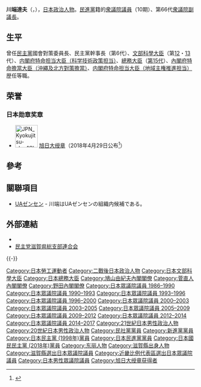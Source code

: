 {{Infobox Officeholder
| name  = 川端達夫
| original_name = かわばた たつお
| native_name_lang =
| image = Tatsuo Kawabata cropped 2 Tatsuo Kawabata and David Warren 20120606.jpg
| imagesize = 
| caption = 
| country = {{JPN}}
| office = {{JPN}}第66任[[眾議院_(日本)|眾議院]]副議長
| term_start = 2014年12月24日
| term_end = 2017年9月28日
|1blankname   = {{nowrap|[[眾議院議長_(日本)|議長]]}}
|1namedata     = [[町村信孝|町村信孝]]<br/>[[大島理森|大島理森]]
| predecessor = [[赤松廣隆|赤松廣隆]]
| successor = 赤松廣隆
|office1       = {{JPN}}第15任[[總務大臣|總務大臣]]<br/>第4任{{link-ja|內閣府特命擔當大臣（地域主權推進擔當）|内閣府特命担当大臣（地域主権推進担当）|內閣府特命擔當大臣（地域主權推進）}}
|primeminister1=[[野田佳彦|野田佳彦]]
|term_start1   = 2011年9月2日
|term_end1     = 2012年10月1日
|predecessor1  = {{link-ja|片山善博|片山善博}}
|successor1    = [[樽床伸二|樽床伸二]]
|office2       = {{JPN}}第15任[[內閣府特命擔當大臣（沖繩及北方對策擔當）|內閣府特命擔當大臣<br>（沖繩北方對策）]]
|primeminister2=[[野田佳彦|野田佳彦]]
|term_start2   = 2011年9月2日
|term_end2     = 2012年10月1日
|predecessor2  = [[枝野幸男|枝野幸男]]
|successor2    = [[樽床伸二|樽床伸二]]
|office3       = {{JPN}}第12、13任{{link-ja|內閣府特命擔當大臣（科學技術政策擔當）|内閣府特命担当大臣（科学技術政策担当）|內閣府特命擔當大臣<br>（科技政策）}}
|primeminister3=[[鳩山由紀夫|鳩山由紀夫]]<br/>[[菅直人|菅直人]]
|term_start3   = 2010年1月7日
|term_end3     = 2010年9月17日
|predecessor3  = [[菅直人|菅直人]]
|successor3    = [[海江田万里|海江田万里]]
|office4      = {{JPN}}第12、13任[[文部科学大臣|文部科学大臣]]
|primeminister4=[[鳩山由紀夫|鳩山由紀夫]]<br/>[[菅直人|菅直人]]
|term_start4   =2009年9月16日
|term_end4     = 2010年9月17日
|predecessor4  = [[鹽谷立|鹽谷立]]
|successor4    = [[高木義明|高木義明]]
|office5   = {{JPN}}[[眾議院_(日本)|眾議院]]議員
|term_start5  = 2014年5月15日
|term_end5  = 2017年9月28日
|predecessor5 = {{link-ja|三日月大造|三日月大造}}（遞補）
|successor5  = 
|constituency5= [[比例近畿區|比例近畿區]]
|term_start6  = 1986年7月7日
|term_end6  = 2012年12月16日
|predecessor6 = {{link-ja|上野賢一郎|上野賢一郎}}
|successor6  = {{link-ja|大岡敏孝|大岡敏孝}}
|constituency6= {{Plainlist|
* {{link-ja|滋賀縣全縣區|滋賀県全県区}}（1986-1996）
* [[滋賀縣第1區|滋賀縣第1區]]（1996-2005）
* [[比例近畿區|比例近畿區]]（2005-2009）
* [[滋賀縣第1區|滋賀縣第1區]]（2009-2012）}}
|birth_date = {{birth date and age|1945|1|24}}
|birth_place = {{JPN}}[[滋賀縣|滋賀縣]][[蒲生郡|蒲生郡]]<br/>（現[[近江八幡市|近江八幡市]]）
|death_date = 
|death_place = 
|native_place = 
|parents = 9代川端五兵衛（父）
|relatives = 10代川端五兵衛（兄）<br>川端和子（嫂）<br>{{link-ja|川端基夫|川端基夫}}（弟）
|spouse = 
|party = （[[民社黨_(日本)|民社黨]]→）<br />（[[新進党|新進党]]→）<br />（[[無黨籍|無黨籍]]→）<br />（新進黨→）<br />（[[新黨友愛|新黨友愛]]→）<br />（[[民主黨_(日本1998年)|民主黨]]→）<br/>（[[民進黨_(日本)|民進黨]]→）<br />[[国民民主黨_(日本2018年)|国民民主黨]]
|alma_mater   = [[京都大學|京都大學]]工學部
|website      =[https://www.kawa-bata.net 川ばた達夫 公式ホームページ]
}}
'''川端達夫'''（{{jpn|j=川端達夫|kn=かわばた たつお|rm=Kawabata Tatsuo}}，{{bd|1945年|1月24日|||Kawabata Tatsuo}}），[[日本|日本]][[政治人物|政治人物]]。[[民進黨_(日本)|民進黨]]籍的[[衆議院議員|衆議院議員]]（10期）、第66代[[衆議院議長|衆議院副議長]]。

==生平==
曾任[[民主黨_(日本1998年)|民主黨]]國會對策委員長、民主黨幹事長（第6代）、[[文部科學大臣|文部科學大臣]]（第[[鳩山由紀夫內閣|12]]・[[菅直人內閣|13]]代）、[[内閣府特命担当大臣（科学技術政策担当）|内閣府特命担当大臣（科学技術政策担当）]]、[[總務大臣|總務大臣]]（[[野田内阁|第15代]]）、[[內閣府特命擔當大臣（沖繩及北方對策擔當）|內閣府特命擔當大臣（沖繩及北方對策擔當）]]、[[内閣府特命担当大臣（地域主権推進担当）|内閣府特命担当大臣（地域主権推進担当）]]歴任等職。

==荣誉==
===日本勋章奖章===
* [[File:JPN_Kyokujitsu-sho_1Class_BAR.svg|60px]] [[旭日大绶章|旭日大绶章]]（2018年4月29日公布<ref>{{ja}}{{cite web |url=https://www8.cao.go.jp/shokun/hatsurei/30haru/meibo_jokun/kyokujitsu-daijusho.pdf |title=平成30年春の叙勲受章者名簿 旭日大綬章受章者 |publisher=[[内阁府|内阁府]] |date=2018-04-29 |accessdate=2022-01-07 |archive-date=2021-07-04 |archive-url=https://web.archive.org/web/20210704164716/https://www8.cao.go.jp/shokun/hatsurei/30haru/meibo_jokun/kyokujitsu-daijusho.pdf |dead-url=no }}</ref>）

== 參考 ==
{{Reflist}}

== 關聯項目 ==
* [[UAゼンセン|UAゼンセン]] - 川端はUAゼンセンの組織内候補である。

== 外部連結 ==
* {{Official|www.kawa-bata.net}}
* [http://www.minsyu-shiga.com/ 民主党滋賀県総支部連合会] {{Wayback|url=http://www.minsyu-shiga.com/ |date=20210116110253 }} 
{{-}}
{{start box}}
{{s-par}}
{{succession box
|title = {{Flagicon|JPN}} [[衆議院議長|衆議院副議長]]
|before = [[赤松広隆|赤松広隆]]
|years = 第66代：2014年 - 
|after = 現職
}}
{{succession box
|title = {{Flagicon|JPN}} [[議院運営委員会|衆議院議院運営委員長]]
|before = [[松本剛明|松本剛明]]
|years = 第71代：2010年 - 2011年
|after = [[小平忠正|小平忠正]]
}}
{{succession box
|title = {{Flagicon|JPN}} [[決算行政監視委員会|衆議院決算行政監視委員長]]
|before = [[枝野幸男|枝野幸男]]
|years = 2009年
|after = [[今村雅弘|今村雅弘]]
}}
{{succession box
|title = {{Flagicon|JPN}} [[安全保障委員会|衆議院安全保障委員長]]
|before = [[高木義明|髙木義明]]
|years = 2001年
|after = [[玉置一弥|玉置一弥]]
}}
{{s-off}}
{{succession box
|title = {{Flagicon|JPN}} [[總務大臣|總務大臣]]
|before = [[片山善博|片山善博]]
|years = 第15代：2011年 - 2012年
|after = [[樽床伸二|樽床伸二]]
}}
{{succession box
|title = {{Flagicon|JPN}} [[特命担当大臣|特命担当大臣]]（[[內閣府特命擔當大臣（沖繩及北方對策擔當）|沖繩及北方對策]]）
|before = [[枝野幸男|枝野幸男]]
|years = 第15代：2011年 - 2012年
|after = [[樽床伸二|樽床伸二]]
}}
{{succession box
|title = {{Flagicon|JPN}} [[特命担当大臣|特命担当大臣]]（[[内閣府特命担当大臣（地域主権推進担当）|地域主権推進]]）
|before = [[片山善博|片山善博]]
|years = 第4代：2011年 - 2012年
|after = [[樽床伸二|樽床伸二]]
}}
{{succession box
|title = {{Flagicon|JPN}} [[文部科学大臣|文部科学大臣]]
|before = [[塩谷立|塩谷立]]
|years = 第12・13代：2009年 - 2010年
|after = [[高木義明|髙木義明]]
}}
{{Succession box
|title = {{Flagicon|JPN}} [[特命担当大臣|特命担当大臣]]（[[内閣府特命担当大臣（科学技術政策担当）|科学技術政策]]）
|before = [[菅直人|菅直人]]
|years = 第12・13代：2010年
|after = [[海江田万里|海江田万里]]
}}
{{s-ppo}}
{{succession box
|title = [[民主党幹事長|民主党幹事長]]
|before = [[藤井裕久|藤井裕久]]
|years = 第6代：2004年 - 2005年
|after = [[鳩山由紀夫|鳩山由紀夫]]
}}
{{succession box
|title = [[民主党執行部|民主党国会対策委員長]]
|before = [[鹿野道彦|鹿野道彦]]<br />[[野田佳彦|野田佳彦]]<br />[[松原仁|松原仁]]
|years = 第3代：1999年 - 2000年<br />第8代：2004年<br />第22代：2014年
|after = [[赤松広隆|赤松広隆]]<br />[[鉢呂吉雄|鉢呂吉雄]]<br />[[高木義明|髙木義明]]
}}
{{end box}}

{{總務大臣}}
{{文部科学大臣}}
{{鳩山由紀夫內閣}}
{{菅直人內閣}}
{{野田內閣}}

{{DEFAULTSORT:Kawabata Tatsuo}}
[[Category:日本勞工運動者|Category:日本勞工運動者]]
[[Category:二戰後日本政治人物|Category:二戰後日本政治人物]]
[[Category:日本文部科學大臣|Category:日本文部科學大臣]]
[[Category:日本總務大臣|Category:日本總務大臣]]
[[Category:鳩山由紀夫內閣閣僚|Category:鳩山由紀夫內閣閣僚]]
[[Category:菅直人內閣閣僚|Category:菅直人內閣閣僚]]
[[Category:野田內閣閣僚|Category:野田內閣閣僚]]
[[Category:日本眾議院議員_1986–1990|Category:日本眾議院議員 1986–1990]]
[[Category:日本眾議院議員_1990–1993|Category:日本眾議院議員 1990–1993]]
[[Category:日本眾議院議員_1993–1996|Category:日本眾議院議員 1993–1996]]
[[Category:日本眾議院議員_1996–2000|Category:日本眾議院議員 1996–2000]]
[[Category:日本眾議院議員_2000–2003|Category:日本眾議院議員 2000–2003]]
[[Category:日本眾議院議員_2003–2005|Category:日本眾議院議員 2003–2005]]
[[Category:日本眾議院議員_2005–2009|Category:日本眾議院議員 2005–2009]]
[[Category:日本眾議院議員_2009–2012|Category:日本眾議院議員 2009–2012]]
[[Category:日本眾議院議員_2012–2014|Category:日本眾議院議員 2012–2014]]
[[Category:日本眾議院議員_2014–2017|Category:日本眾議院議員 2014–2017]]
[[Category:21世紀日本男性政治人物|Category:21世紀日本男性政治人物]]
[[Category:20世紀日本男性政治人物|Category:20世紀日本男性政治人物]]
[[Category:民社黨黨員|Category:民社黨黨員]]
[[Category:新進黨黨員|Category:新進黨黨員]]
[[Category:日本民主黨_(1998年)黨員|Category:日本民主黨 (1998年)黨員]]
[[Category:日本民進黨黨員|Category:日本民進黨黨員]]
[[Category:日本國民民主黨_(2018年)黨員|Category:日本國民民主黨 (2018年)黨員]]
[[Category:东丽人物|Category:东丽人物]]
[[Category:滋賀縣出身人物|Category:滋賀縣出身人物]]
[[Category:滋賀縣選出日本眾議院議員|Category:滋賀縣選出日本眾議院議員]]
[[Category:近畿比例代表區選出日本眾議院議員|Category:近畿比例代表區選出日本眾議院議員]]
[[Category:日本男性眾議院議員|Category:日本男性眾議院議員]]
[[Category:旭日大绶章获得者|Category:旭日大绶章获得者]]